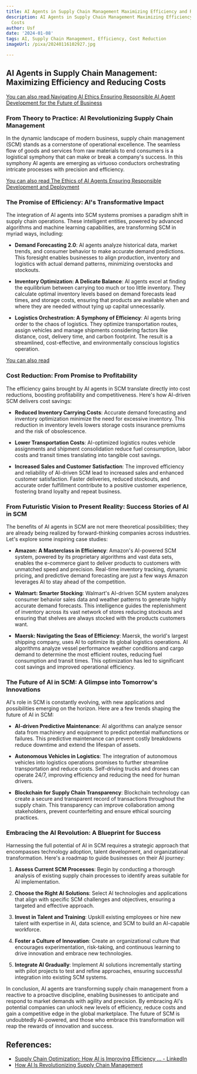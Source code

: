 ```yaml
---
title: AI Agents in Supply Chain Management Maximizing Efficiency and Reducing Costs
description: AI Agents in Supply Chain Management Maximizing Efficiency and Reducing
  Costs
author: Usf
date: '2024-01-08'
tags: AI, Supply Chain Management, Efficiency, Cost Reduction
imageUrl: /pixa/20240116102927.jpg

---
```

##  AI Agents in Supply Chain Management: Maximizing Efficiency and Reducing Costs

[You can also  read Navigating AI  Ethics Ensuring Responsible AI Agent  Development  for  the Future of Business](Navigating%20AI%20Ethics%20Ensuring%20Responsible%20AI%20Agent%20Development%20for%20the%20Future%20of%20Business)


### From Theory to Practice: AI Revolutionizing Supply Chain Management

In the dynamic landscape of modern business, supply chain management  (SCM) stands as a cornerstone of operational excellence.  The seamless flow of goods and services from  raw materials to end consumers is a logistical symphony that can make or break a company's success. In this symphony AI agents are emerging  as virtuoso conductors orchestrating intricate  processes with precision  and efficiency.

[You can also read The Ethics of AI Agents Ensuring Responsible  Development and Deployment](The%20Ethics%20of%20AI%20Agents%20Ensuring%20Responsible%20Development%20and%20Deployment)


### The Promise of Efficiency: AI's Transformative Impact

The  integration of AI  agents into SCM systems  promises a paradigm shift in supply chain operations. These intelligent entities,  powered by advanced algorithms and machine learning capabilities, are transforming SCM in myriad ways, including:

- **Demand Forecasting 2.0**: AI  agents analyze historical  data, market trends, and consumer behavior to make accurate demand predictions. This foresight enables businesses to align  production, inventory and logistics with actual demand patterns, minimizing  overstocks and stockouts.

- **Inventory Optimization: A Delicate Balance**: AI  agents  excel at finding the equilibrium between carrying  too much or  too little inventory. They calculate optimal inventory levels based on demand forecasts lead times, and storage costs, ensuring that products are available when and where they are needed without tying up capital unnecessarily.

- **Logistics Orchestration: A Symphony of Efficiency**: AI agents bring order to the chaos of logistics. They optimize transportation routes, assign vehicles and manage shipments considering factors like distance, cost, delivery time, and carbon  footprint. The  result is a streamlined, cost-effective,  and environmentally conscious logistics  operation.

[You can also read ]()


### Cost Reduction: From Promise to Profitability

The efficiency gains brought by AI agents in SCM translate directly into cost reductions, boosting profitability and  competitiveness. Here's how AI-driven SCM delivers cost savings:

- **Reduced Inventory Carrying Costs**:  Accurate demand forecasting and inventory optimization minimize the need  for excessive inventory. This reduction  in inventory levels lowers storage costs insurance premiums and the  risk of  obsolescence.

- **Lower Transportation Costs**: AI-optimized logistics routes  vehicle assignments and shipment consolidation reduce fuel consumption, labor costs and transit times translating into tangible cost  savings.

- **Increased Sales and Customer Satisfaction**: The improved efficiency and reliability of AI-driven SCM  lead  to increased sales and enhanced customer satisfaction.  Faster deliveries, reduced stockouts,  and accurate order fulfillment contribute to a positive customer experience, fostering brand  loyalty and repeat business.

###  From Futuristic Vision to  Present  Reality: Success Stories  of AI in SCM

The benefits of AI agents in SCM are not mere theoretical possibilities; they are already  being realized by forward-thinking companies across industries. Let's explore some inspiring case  studies:

- **Amazon: A Masterclass in Efficiency**: Amazon's AI-powered SCM system, powered by its proprietary algorithms and vast data sets, enables  the e-commerce giant to deliver products to customers  with unmatched speed and precision. Real-time  inventory  tracking, dynamic pricing, and predictive demand forecasting are just a few ways Amazon leverages  AI to stay ahead of the competition.

- **Walmart: Smarter Stocking**: Walmart's AI-driven SCM system analyzes consumer behavior sales data and weather patterns to generate  highly accurate demand forecasts. This intelligence guides  the replenishment of inventory across its vast network of stores reducing stockouts and ensuring  that shelves are always stocked with the products customers want.

- **Maersk: Navigating the Seas of Efficiency**: Maersk, the world's largest shipping company, uses AI  to optimize its global logistics  operations. AI algorithms analyze vessel performance weather conditions and cargo demand to determine  the most efficient routes, reducing fuel consumption and transit times. This  optimization has led to significant cost savings and improved  operational  efficiency.

### The Future of AI  in SCM: A Glimpse into  Tomorrow's Innovations

AI's role in SCM is constantly evolving, with new applications and possibilities emerging on the horizon. Here are a few trends  shaping the future of AI in SCM:

-  **AI-driven Predictive Maintenance**: AI algorithms can analyze sensor data from machinery and equipment to predict potential malfunctions or failures. This predictive maintenance can prevent  costly breakdowns reduce  downtime and extend  the lifespan of assets.

- **Autonomous Vehicles in Logistics**: The integration  of  autonomous vehicles into logistics operations promises to further streamline transportation and  reduce  costs. Self-driving trucks and drones can operate 24/7, improving efficiency and reducing the need for human drivers.

- **Blockchain for Supply Chain Transparency**: Blockchain technology  can create a  secure and transparent record of transactions  throughout the  supply chain. This transparency can improve collaboration among  stakeholders, prevent counterfeiting and ensure ethical sourcing practices.

### Embracing the AI Revolution: A Blueprint for Success

Harnessing  the full potential of AI in  SCM requires a strategic approach that encompasses  technology adoption, talent development, and organizational transformation. Here's  a roadmap to guide businesses on their AI journey:

1.  **Assess Current SCM Processes**: Begin by conducting a thorough analysis  of existing supply chain processes to identify areas suitable for AI implementation.

2.  **Choose the Right AI Solutions**: Select AI technologies and applications that align with specific SCM challenges and objectives, ensuring a targeted  and effective approach.

3. **Invest in Talent and Training**: Upskill existing employees or hire new talent with expertise in AI, data science, and SCM to build an AI-capable workforce.

4. **Foster a Culture  of Innovation**: Create an organizational culture that encourages experimentation, risk-taking, and continuous learning to drive innovation and  embrace new technologies.

5. **Integrate AI  Gradually**: Implement AI solutions incrementally starting with pilot projects to test and refine  approaches, ensuring successful integration into existing SCM systems.

In conclusion,  AI agents are transforming supply chain management from a  reactive to a proactive discipline, enabling businesses to anticipate and respond to market demands with agility and precision. By embracing AI's potential companies can unlock new levels of efficiency, reduce costs and gain a  competitive edge in the global  marketplace. The future of  SCM is undoubtedly AI-powered, and  those who embrace this transformation will  reap the rewards of innovation and success.

## References:
- [Supply Chain Optimization: How AI is Improving Efficiency ... - LinkedIn](https://www.linkedin.com/pulse/supply-chain-optimization-how-ai-improving-efficiency-larry-sherrod)
- [How AI Is Revolutionizing Supply Chain Management](https://www.computer.org/publications/tech-news/trends/ai-revolutionizing-supply-chain/)
